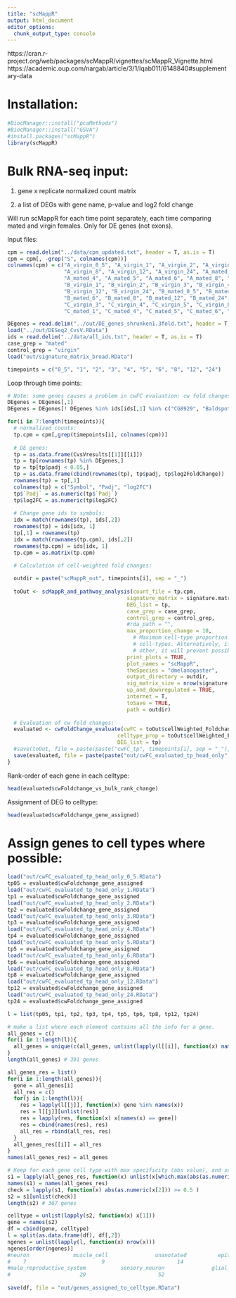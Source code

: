 ---
title: "scMappR"
output: html_document
editor_options: 
  chunk_output_type: console
---

https://cran.r-project.org/web/packages/scMappR/vignettes/scMappR_Vignette.html
https://academic.oup.com/nargab/article/3/1/lqab011/6148840#supplementary-data


# Installation:

```{r}
#BiocManager::install("pcaMethods")
#BiocManager::install("GSVA")
#install.packages("scMappR")
library(scMappR)
```


# Bulk RNA-seq input:

1. gene x replicate normalized count matrix

2. a list of DEGs with gene name, p-value and log2 fold change

Will run scMappR for each time point separately, each time comparing mated and virgin females. 
Only for DE genes (not exons).

Input files:

```{r}
cpm = read.delim("../data/cpm_updated.txt", header = T, as.is = T)
cpm = cpm[, -grep("S", colnames(cpm))]
colnames(cpm) = c("A_virgin_0_5", "A_virgin_1", "A_virgin_2", "A_virgin_3", "A_virgin_4", "A_virgin_5", "A_virgin_6",
                  "A_virgin_8", "A_virgin_12", "A_virgin_24", "A_mated_0_5", "A_mated_1", "A_mated_2", "A_mated_3", 
                  "A_mated_4", "A_mated_5", "A_mated_6", "A_mated_8", "A_mated_12", "A_mated_24", "B_virgin_0_5",
                  "B_virgin_1", "B_virgin_2", "B_virgin_3", "B_virgin_4", "B_virgin_5", "B_virgin_6", "B_virgin_8",
                  "B_virgin_12", "B_virgin_24", "B_mated_0_5", "B_mated_1", "B_mated_2", "B_mated_3", "B_mated_4", "B_mated_5",
                  "B_mated_6", "B_mated_8", "B_mated_12", "B_mated_24", "C_virgin_0_5", "C_virgin_1", "C_virgin_2",
                  "C_virgin_3", "C_virgin_4", "C_virgin_5", "C_virgin_8", "C_virgin_12", "C_virgin_24", "C_mated_0_5",
                  "C_mated_1", "C_mated_4", "C_mated_5", "C_mated_6", "C_mated_8", "C_mated_12", "C_mated_24")

DEgenes = read.delim("../out/DE_genes_shrunken1.3fold.txt", header = T, as.is = T)
load("../out/DESeq2_CvsV.RData")
ids = read.delim("../data/all_ids.txt", header = T, as.is = T)
case_grep = "mated"
control_grep = "virgin"
load("out/signature_matrix_broad.RData")

timepoints = c("0_5", "1", "2", "3", "4", "5", "6", "8", "12", "24")
```

Loop through time points:

```{r}
# Note: some genes causes a problem in cwFC evaluation: cw fold changes are all NA. Will remove these gene from DE gene list. 
DEgenes = DEgenes[,1]
DEgenes = DEgenes[! DEgenes %in% ids[ids[,1] %in% c("CG8929", "Baldspot", "CG32085"), 2]]

for(i in 7:length(timepoints)){
  # normalized counts:
  tp.cpm = cpm[,grep(timepoints[i], colnames(cpm))]
  
  # DE genes:
  tp = as.data.frame(CvsVresults[[1]][[i]])
  tp = tp[rownames(tp) %in% DEgenes,]
  tp = tp[tp$padj < 0.05,]
  tp = as.data.frame(cbind(rownames(tp), tp$padj, tp$log2FoldChange))
  rownames(tp) = tp[,1]
  colnames(tp) = c("Symbol", "Padj", "log2FC")
  tp$`Padj` = as.numeric(tp$`Padj`)
  tp$log2FC = as.numeric(tp$log2FC)
  
  # Change gene ids to symbols:
  idx = match(rownames(tp), ids[,2])
  rownames(tp) = ids[idx, 1]
  tp[,1] = rownames(tp)
  idx = match(rownames(tp.cpm), ids[,2])
  rownames(tp.cpm) = ids[idx, 1]
  tp.cpm = as.matrix(tp.cpm)

  # Calculation of cell-weighted fold changes:
  
  outdir = paste("scMappR_out", timepoints[i], sep = "_")
  
  toOut <- scMappR_and_pathway_analysis(count_file = tp.cpm, 
                                      signature_matrix = signature.matrix, 
                                      DEG_list = tp, 
                                      case_grep = case_grep,
                                      control_grep = control_grep, 
                                      #rda_path = "", 
                                      max_proportion_change = 10, 
                                        # Maximum cell-type proportion change – may be useful if there are many rare
                                        # cell-types. Alternatively, if a cell-type is only present in one condition but not the
                                        # other, it will prevent possible infinite or 0 cwFold-changes.
                                      print_plots = TRUE, 
                                      plot_names = "scMappR", 
                                      theSpecies = "dmelanogaster", 
                                      output_directory = outdir,
                                      sig_matrix_size = nrow(signature.matrix), 
                                      up_and_downregulated = TRUE, 
                                      internet = T, 
                                      toSave = TRUE, 
                                      path = outdir)
  
  # Evaluation of cw fold changes:
  evaluated <- cwFoldChange_evaluate(cwFC = toOut$cellWeighted_Foldchange$cellWeighted_Foldchange, 
                                   celltype_prop = toOut$cellWeighted_Foldchanges$cellType_Proportions, 
                                   DEG_list = tp)
  #save(toOut, file = paste(paste("cwFC_tp", timepoints[i], sep = "_"), "RData", sep = "."))
  save(evaluated, file = paste(paste("out/cwFC_evaluated_tp_head_only", timepoints[i], sep = "_"), "RData", sep = "."))
}
```

Rank-order of each gene in each celltype:

```{r}
head(evaluated$cwFoldchange_vs_bulk_rank_change)
```

Assignment of DEG to celltype:

```{r}
head(evaluated$cwFoldchange_gene_assigned)
```

# Assign genes to cell types where possible:

```{r}
load("out/cwFC_evaluated_tp_head_only_0_5.RData")
tp05 = evaluated$cwFoldchange_gene_assigned
load("out/cwFC_evaluated_tp_head_only_1.RData")
tp1 = evaluated$cwFoldchange_gene_assigned
load("out/cwFC_evaluated_tp_head_only_2.RData")
tp2 = evaluated$cwFoldchange_gene_assigned
load("out/cwFC_evaluated_tp_head_only_3.RData")
tp3 = evaluated$cwFoldchange_gene_assigned
load("out/cwFC_evaluated_tp_head_only_4.RData")
tp4 = evaluated$cwFoldchange_gene_assigned
load("out/cwFC_evaluated_tp_head_only_5.RData")
tp5 = evaluated$cwFoldchange_gene_assigned
load("out/cwFC_evaluated_tp_head_only_6.RData")
tp6 = evaluated$cwFoldchange_gene_assigned
load("out/cwFC_evaluated_tp_head_only_8.RData")
tp8 = evaluated$cwFoldchange_gene_assigned
load("out/cwFC_evaluated_tp_head_only_12.RData")
tp12 = evaluated$cwFoldchange_gene_assigned
load("out/cwFC_evaluated_tp_head_only_24.RData")
tp24 = evaluated$cwFoldchange_gene_assigned

l = list(tp05, tp1, tp2, tp3, tp4, tp5, tp6, tp8, tp12, tp24)

# make a list where each element contains all the info for a gene.
all_genes = c()
for(i in 1:length(l)){
  all_genes = unique(c(all_genes, unlist(lapply(l[[i]], function(x) names(x)))))
}
length(all_genes) # 391 genes

all_genes_res = list()
for(i in 1:length(all_genes)){
  gene = all_genes[i]
  all_res = c()
  for(j in 1:length(l)){
    res = lapply(l[[j]], function(x) gene %in% names(x))
    res = l[[j]][unlist(res)]
    res = lapply(res, function(x) x[names(x) == gene])
    res = cbind(names(res), res)
    all_res = rbind(all_res, res)
  }
  all_genes_res[[i]] = all_res
}
names(all_genes_res) = all_genes

# Keep for each gene cell type with max specificity (abs value), and set cutoff of 0.5:
s1 = lapply(all_genes_res, function(x) unlist(x[which.max(abs(as.numeric(x[,2]))),]))
names(s1) = names(all_genes_res)
check = lapply(s1, function(x) abs(as.numeric(x[2])) >= 0.5 )
s2 = s1[unlist(check)]
length(s2) # 367 genes

celltype = unlist(lapply(s2, function(x) x[1]))
gene = names(s2)
df = cbind(gene, celltype)
l = split(as.data.frame(df), df[,2])
ngenes = unlist(lapply(l, function(x) nrow(x)))
ngenes[order(ngenes)]
#neuron              muscle_cell               unanotated          epithelial_cell                 hemocyte 
#    7                        9                       14                       18                       19 
#male_reproductive_system           sensory_neuron               glial_cell                 fat_cell 
#                      29                       52                       58                      161
                      
save(df, file = "out/genes_assigned_to_celltype.RData")
```

